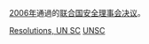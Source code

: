 {{Year by category
| m = 2
| c = 0
| d = 0
| y = 6
| cat = 联合国安全理事会决议
| sortkey = United Nations Security Council resolutions
| parent = 各年聯合國安全理事會決議
| subcat = 2006年國際關係
}}
[[2006年|2006年]]通過的[[联合国安全理事会决议|联合国安全理事会决议]]。
{{Wikisource|Wikisource:联合国安理会2006年决议|联合国安理会2006年决议}}

[[Category:2006年聯合國|Resolutions, UN SC]]
[[Category:2006年法律|UNSC]]